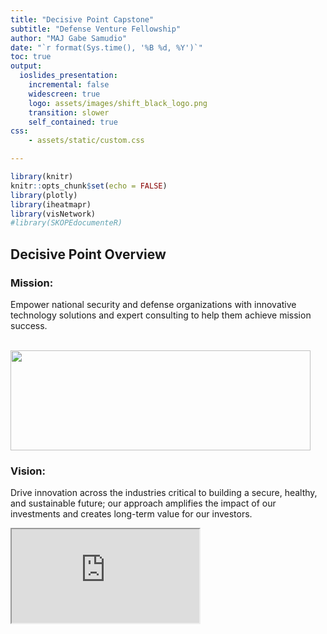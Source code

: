 ```yaml
---
title: "Decisive Point Capstone"
subtitle: "Defense Venture Fellowship"
author: "MAJ Gabe Samudio"
date: "`r format(Sys.time(), '%B %d, %Y')`"
toc: true
output: 
  ioslides_presentation:
    incremental: false
    widescreen: true
    logo: assets/images/shift_black_logo.png
    transition: slower 
    self_contained: true
css: 
    - assets/static/custom.css

---
```


<script type="text/javascript">
    var SLIDE_CONFIG = {
      // Slide settings
      settings: {
                title: 'Decisive Point Capstone',
                        subtitle: 'Shift Defense Venture Fellowship',
                useBuilds: true,
        usePrettify: true,
        enableSlideAreas: true,
        enableTouch: true,
                        favIcon: 'assets/static/shift_purple_logo.png',
              },

      // Author information
      presenters: [
            {
        name:  'MAJ Gabe Samudio' ,
        company: '',
        gplus: '',
        twitter: '',
        www: '',
        github: ''
      },
            ]
    };
    
</script>

<style>
.forceBreak { -webkit-column-break-after: always; break-after: column; }
</style>

```r
library(knitr)
knitr::opts_chunk$set(echo = FALSE)
library(plotly)
library(iheatmapr)
library(visNetwork) 
#library(SKOPEdocumenteR)
```

## Decisive Point Overview {.columns-2 .smaller .build}

<div>

### Mission: 
Empower national security and defense organizations with innovative technology solutions and expert consulting to help them achieve mission success.

<br>
<img src="assets/images/decisivePoint_portfolios.png" width="480" height="160"> 

</div>

<p class="forceBreak"></p>

<div>

### Vision:
Drive innovation across the industries critical to building a secure, healthy, and sustainable future; our approach amplifies the impact of our investments and creates long-term value for our investors.

<div class="videoWrapper">
<!-- &nbsp; &nbsp; &nbsp; -->
  <iframe title="vimeo-player" src="https://player.vimeo.com/video/764632792?h=e6bdb037ce" border="0">
  </iframe>
</div>

</div>


<!-- ## Analytic Aimpoints -->

<!-- <div class="portion-mark-top"> -->
<!-- UNCLASSIFIED -->
<!-- </div> -->

<!-- <div class="portion-mark-bottom"> -->
<!-- UNCLASSIFIED -->
<!-- </div> -->

<!-- "We need to get to a place where our leaders care about data the same way they care about ammunition." GEN Austin Miller -->

<!-- ### Responsive -->
<!--  - able to extract insights at operational speed -->

<!-- ### Relevant -->
<!--  - able to deliver mission value and drive outcomes -->

<!-- ### Rigorous -->
<!--  - thorough, exhaustive, and accurate -->

<!-- ### Reusable -->
<!--  - consumable for other problems and by other practitioners -->


<!-- ## Using smaller text and background images{.smaller data-background=assets/images/platformImage_background.jpg data-background-size=cover} -->

<!-- <div class="portion-mark-top"> -->
<!-- UNCLASSIFIED -->
<!-- </div> -->

<!-- <div class="portion-mark-bottom"> -->
<!-- UNCLASSIFIED -->
<!-- </div> -->

<!-- "Data in the 21st Century is like Oil in the 18th Century: an immensely, untapped valuable asset. Like oil, for those who see Data’s fundamental value and learn to extract and use it there will be huge rewards." -->

<!-- ["Data is the New Oil"](https://www.wired.com/insights/2014/07/data-new-oil-digital-economy/) -->

<!-- **Joris Toonders**, WIRED 2014 -->

<!-- <br/ > -->

<!-- "More often than not, companies are not ready for AI. Maybe they hired their first data scientist to less-than-stellar outcomes, or maybe data literacy is not central to their culture. But the most common scenario is that they have not yet built the infrastructure to implement (and reap the benefits of) the most basic data science algorithms and operations, much less machine learning." -->


<!-- ["The AI Hierarchy of Needs"](https://medium.com/hackernoon/the-ai-hierarchy-of-needs-18f111fcc007) -->

<!-- **Monica Rogati**, Medium 2017 -->

<!-- ## Interactive Plot Example -->

<!-- <div class="portion-mark-top"> -->
<!-- UNCLASSIFIED -->
<!-- </div> -->

<!-- <div class="portion-mark-bottom"> -->
<!-- UNCLASSIFIED -->
<!-- </div> -->

<!-- ```{r, out.width = 800 ,echo=FALSE} -->
<!-- # Small fig.width -->
<!-- library(iheatmapr) -->
<!-- data(measles, package = "iheatmapr") -->

<!-- main_heatmap(measles, name = "Measles<br>Cases", x_categorical = FALSE, -->
<!--              layout = list(font = list(size = 8))) %>% -->
<!--   add_col_groups(ifelse(1930:2001 < 1961,"No","Yes"), -->
<!--                  side = "bottom", name = "Vaccine<br>Introduced?", -->
<!--                  title = "Vaccine?", -->
<!--                  colors = c("lightgray","blue")) %>% -->
<!--   add_col_labels(ticktext = seq(1930,2000,10),font = list(size = 8)) %>% -->
<!--   add_row_labels(size = 0.3,font = list(size = 6)) %>% -->
<!--   add_col_summary(layout = list(title = "Average<br>across<br>states"), -->
<!--                   yname = "summary")  %>% -->
<!--   add_col_title("Measles Cases from 1930 to 2001", side= "top") %>% -->
<!--   add_row_summary(groups = TRUE, -->
<!--                   type = "bar", -->
<!--                   layout = list(title = "Average<br>per<br>year", -->
<!--                                 font = list(size = 8))) -->
<!-- ``` -->




<!-- ## Two Column Layout{.smaller} -->

<!-- <div class="portion-mark-top"> -->
<!-- UNCLASSIFIED -->
<!-- </div> -->

<!-- <div class="portion-mark-bottom"> -->
<!-- UNCLASSIFIED -->
<!-- </div> -->

<!-- <div class="columns-2"> -->

<!-- ### Analytic Support -->

<!-- <br/> -->

<!-- ### Enterprise Data -->
<!-- - ADS: Industry caliber data lake -->

<!-- ### Enterprise Tools -->

<!-- - [DSE](https://skope-jhub.itss.forcenex.us/user/lab?): Secure, server-side R/Python/Zeppelin environments -->
<!-- - [JTTP](https://gitlab.master.forcenex.us/gap/skope?nav_source=navbar): Shared, robust, documented R and Python libraries -->

<!-- ### Tradecraft -->
<!--  - [KnowledgeHub](https://skopeknowledgehub-devel.itss.forcenex.us/): shared content to grow the community and push best practices horizontally -->

<!-- <br/> -->

<!-- <img src="assets/images/pipeline_enterprise_infrastructure.jpg" alt="Analytics Pipeline" width="500" height="300"> -->

<!-- </div> -->
